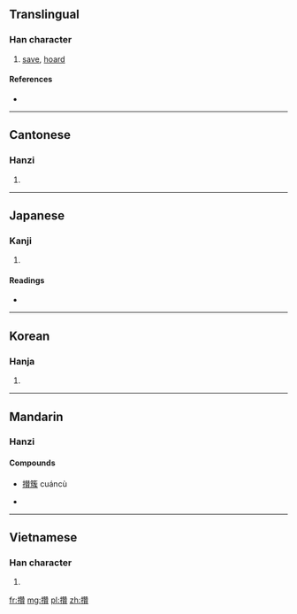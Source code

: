{{also|攅|攒}}
==Translingual==

===Han character===
{{Han char|rn=64|rad=手|as=19|sn=22|four=5408<sub>6</sub>|canj=手竹山金 (QHUC)}}

# [[save]], [[hoard]]

====References====
* {{Han ref|kx=0464.160|dkj=13030|dj=0813.130|hdz=31990.060|uh=6522|ud=25890|bh=F6E3|bd=63203}}

----

==Cantonese==

===Hanzi===
{{yue-hanzi|jyut=|y=chyun4, jaan2|sim=攒}}

# {{defn|lang=yue|sort=手19}}

----

==Japanese==

===Kanji===
{{ja-kanji|grade=|rs=手19}}

# {{defn|lang=ja|sort=手19}}

====Readings====
* {{ja-readings|on=[[さん]] (san)|kun=[[あつまる]] (atsumaru)}}

----

==Korean==

===Hanja===
{{ko-hanja|hangeul=찬|eumhun=|rv=chan|mr=ch'an|y=chan}}

# {{defn|lang=ko|sort=手19}}

----

==Mandarin==

===Hanzi===
{{cmn-hanzi|sim=攒|pin=[[cuán]] ([[cuan2]]), [[zǎn]] ([[zan3]]), [[zuān]] ([[zuan1]])|wg=ts'uan<sup>2</sup>, tsan<sup>3</sup>, tsuan<sup>1</sup>}}

====Compounds====
* [[攅簇]] cuáncù

* {{defn|lang=cmn|sort=手19}}

----

==Vietnamese==

===Han character===
{{vi-hantu|[[toàn]], [[quần]], [[toản]]|rs=手19}}

# {{defn|lang=vi|sort=手19}}

[[fr:攢]]
[[mg:攢]]
[[pl:攢]]
[[zh:攢]]
